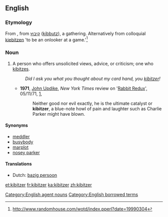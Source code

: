 ==English==

===Etymology===
From {{etyl|yi}}, from {{etyl|he}} [[קיבוץ]] ([[kibbutz]]), a gathering.  Alternatively from colloquial {{etyl|de}} [[kiebitzen]] 'to be an onlooker at a game.'<ref>http://www.randomhouse.com/wotd/index.pperl?date=19990304</ref>
<references />

===Noun===
{{en-noun}}

# A person who offers unsolicited views, advice, or criticism; one who [[kibitz]]es.
#: ''Did I ask you what you thought about my card hand, you [[kibitzer]]!''
#* '''1971''', [[w:John Updike|John Updike]], ''New York Times'' review on '[[w:Rabbit Redux|Rabbit Redux]]', 05/11/71, [http://www.nytimes.com/1971/11/05/books/updike-rabbit.html],
#*: Neither good nor evil exactly, he is the ultimate catalyst or '''kibitzer''', a blue-note howl of pain and laughter such as Charlie Parker might have blown.

====Synonyms====
* [[meddler]]
* [[busybody]]
* [[marplot]]
* [[nosey parker]]

====Translations====
{{trans-top|meddlesome person who tells others what to do}}
*Dutch: [[bazig persoon]] {{n}}
{{trans-mid}}
{{trans-bottom}}

[[Category:English agent nouns]]
[[Category:English borrowed terms]]

[[et:kibitzer]]
[[fr:kibitzer]]
[[ka:kibitzer]]
[[zh:kibitzer]]